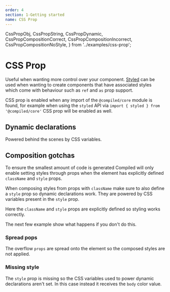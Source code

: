 ```yaml
---
order: 4
section: 1-Getting started
name: CSS Prop
---
```


  CssPropObj,
  CssPropString,
  CssPropDynamic,
  CssPropCompositionCorrect,
  CssPropCompositionIncorrect,
  CssPropCompositionNoStyle,
} from '../examples/css-prop';

# CSS Prop

Useful when wanting more control over your component.
[Styled](/styled) can be used when wanting to create components that have associated styles which come with behaviour such as `ref` and `as` prop support.

CSS prop is enabled when any import of the `@compiled/core` module is found,
for example when using the `styled` API via `import { styled } from '@compiled/core'`
CSS prop will be enabled as well.

<CssPropString />

## Dynamic declarations

Powered behind the scenes by CSS variables.

<CssPropDynamic />

## Composition gotchas

To ensure the smallest amount of code is generated Compiled will only enable setting styles through props when the element has explicitly defined `className` and `style` props.

When composing styles from props with `className` make sure to also define a `style` prop so dynamic declarations work.
They are powered by CSS variables present in the `style` prop.

Here the `className` and `style` props are explicitly defined so styling works correctly.

<CssPropCompositionCorrect />

The next few example show what happens if you don't do this.

### Spread pops

The overflow `props` are spread onto the element so the composed styles are not applied.

<CssPropCompositionIncorrect />

### Missing style

The `style` prop is missing so the CSS variables used to power dynamic declarations aren't set.
In this case instead it receives the `body` color value.

<CssPropCompositionNoStyle />
